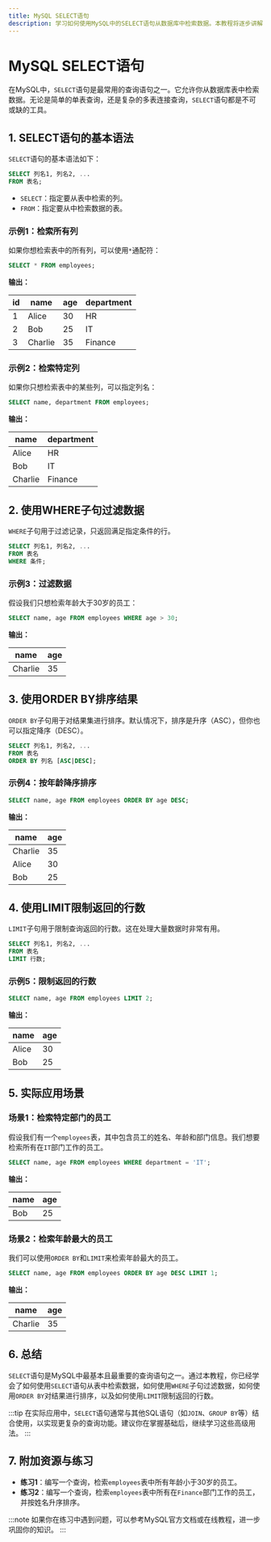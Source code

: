 ```yaml
---
title: MySQL SELECT语句
description: 学习如何使用MySQL中的SELECT语句从数据库中检索数据。本教程将逐步讲解SELECT语句的基本语法、实际应用场景以及常见用法。
---
```


# MySQL SELECT语句

在MySQL中，`SELECT`语句是最常用的查询语句之一。它允许你从数据库表中检索数据。无论是简单的单表查询，还是复杂的多表连接查询，`SELECT`语句都是不可或缺的工具。

## 1. SELECT语句的基本语法

`SELECT`语句的基本语法如下：

```sql
SELECT 列名1, 列名2, ...
FROM 表名;
```

- `SELECT`：指定要从表中检索的列。
- `FROM`：指定要从中检索数据的表。

### 示例1：检索所有列

如果你想检索表中的所有列，可以使用`*`通配符：

```sql
SELECT * FROM employees;
```

**输出：**

| id  | name   | age | department |
|-----|--------|-----|------------|
| 1   | Alice  | 30  | HR         |
| 2   | Bob    | 25  | IT         |
| 3   | Charlie| 35  | Finance    |

### 示例2：检索特定列

如果你只想检索表中的某些列，可以指定列名：

```sql
SELECT name, department FROM employees;
```

**输出：**

| name   | department |
|--------|------------|
| Alice  | HR         |
| Bob    | IT         |
| Charlie| Finance    |

## 2. 使用WHERE子句过滤数据

`WHERE`子句用于过滤记录，只返回满足指定条件的行。

```sql
SELECT 列名1, 列名2, ...
FROM 表名
WHERE 条件;
```

### 示例3：过滤数据

假设我们只想检索年龄大于30岁的员工：

```sql
SELECT name, age FROM employees WHERE age > 30;
```

**输出：**

| name   | age |
|--------|-----|
| Charlie| 35  |

## 3. 使用ORDER BY排序结果

`ORDER BY`子句用于对结果集进行排序。默认情况下，排序是升序（ASC），但你也可以指定降序（DESC）。

```sql
SELECT 列名1, 列名2, ...
FROM 表名
ORDER BY 列名 [ASC|DESC];
```

### 示例4：按年龄降序排序

```sql
SELECT name, age FROM employees ORDER BY age DESC;
```

**输出：**

| name   | age |
|--------|-----|
| Charlie| 35  |
| Alice  | 30  |
| Bob    | 25  |

## 4. 使用LIMIT限制返回的行数

`LIMIT`子句用于限制查询返回的行数。这在处理大量数据时非常有用。

```sql
SELECT 列名1, 列名2, ...
FROM 表名
LIMIT 行数;
```

### 示例5：限制返回的行数

```sql
SELECT name, age FROM employees LIMIT 2;
```

**输出：**

| name   | age |
|--------|-----|
| Alice  | 30  |
| Bob    | 25  |

## 5. 实际应用场景

### 场景1：检索特定部门的员工

假设我们有一个`employees`表，其中包含员工的姓名、年龄和部门信息。我们想要检索所有在`IT`部门工作的员工。

```sql
SELECT name, age FROM employees WHERE department = 'IT';
```

**输出：**

| name   | age |
|--------|-----|
| Bob    | 25  |

### 场景2：检索年龄最大的员工

我们可以使用`ORDER BY`和`LIMIT`来检索年龄最大的员工。

```sql
SELECT name, age FROM employees ORDER BY age DESC LIMIT 1;
```

**输出：**

| name   | age |
|--------|-----|
| Charlie| 35  |

## 6. 总结

`SELECT`语句是MySQL中最基本且最重要的查询语句之一。通过本教程，你已经学会了如何使用`SELECT`语句从表中检索数据，如何使用`WHERE`子句过滤数据，如何使用`ORDER BY`对结果进行排序，以及如何使用`LIMIT`限制返回的行数。

:::tip
在实际应用中，`SELECT`语句通常与其他SQL语句（如`JOIN`、`GROUP BY`等）结合使用，以实现更复杂的查询功能。建议你在掌握基础后，继续学习这些高级用法。
:::

## 7. 附加资源与练习

- **练习1**：编写一个查询，检索`employees`表中所有年龄小于30岁的员工。
- **练习2**：编写一个查询，检索`employees`表中所有在`Finance`部门工作的员工，并按姓名升序排序。

:::note
如果你在练习中遇到问题，可以参考MySQL官方文档或在线教程，进一步巩固你的知识。
:::